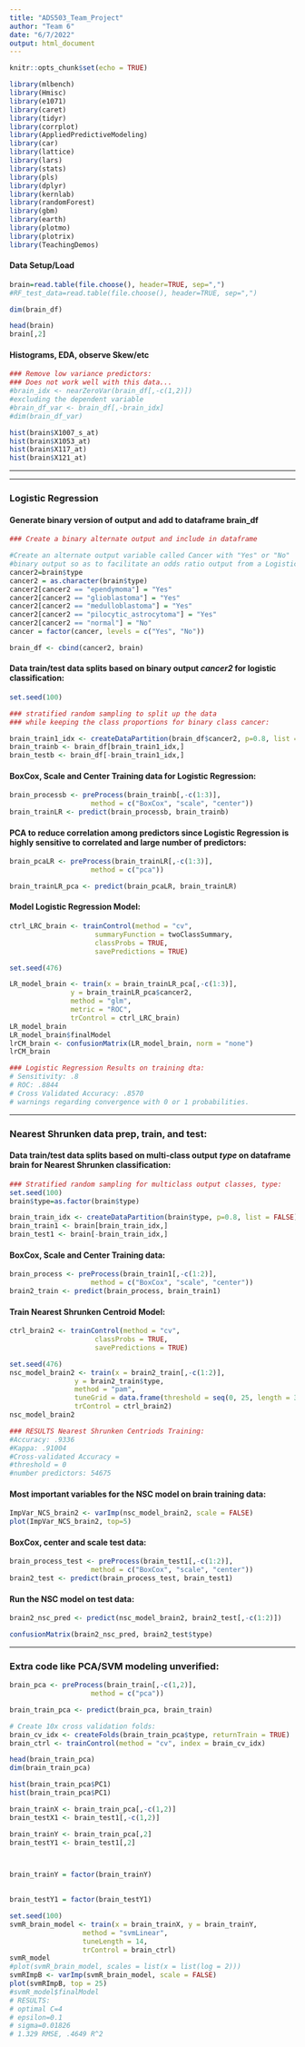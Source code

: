 ---
title: "ADS503_Team_Project"
author: "Team 6"
date: "6/7/2022"
output: html_document
---

```{r setup, include=FALSE}
knitr::opts_chunk$set(echo = TRUE)

library(mlbench)
library(Hmisc)
library(e1071)
library(caret)
library(tidyr)
library(corrplot)
library(AppliedPredictiveModeling)
library(car)
library(lattice)
library(lars)
library(stats)
library(pls)
library(dplyr)
library(kernlab)
library(randomForest)
library(gbm)
library(earth)
library(plotmo)
library(plotrix)
library(TeachingDemos)

```

#### Data Setup/Load

```{r setup_part2}

brain=read.table(file.choose(), header=TRUE, sep=",")
#RF_test_data=read.table(file.choose(), header=TRUE, sep=",")

```

```{r exploredata}

dim(brain_df)

head(brain)
brain[,2]

```
#### Histograms, EDA, observe Skew/etc 


```{r moredataexplore1}
### Remove low variance predictors:
### Does not work well with this data...
#brain_idx <- nearZeroVar(brain_df[,-c(1,2)]) 
#excluding the dependent variable
#brain_df_var <- brain_df[,-brain_idx]
#dim(brain_df_var)

hist(brain$X1007_s_at)
hist(brain$X1053_at)
hist(brain$X117_at)
hist(brain$X121_at)
```

***
*** 

### Logistic Regression

#### Generate binary version of output and add to dataframe **brain_df**

```{r dataprocesses1}
### Create a binary alternate output and include in dataframe

#Create an alternate output variable called Cancer with "Yes" or "No" 
#binary output so as to facilitate an odds ratio output from a Logistic Classifier
cancer2=brain$type
cancer2 = as.character(brain$type)
cancer2[cancer2 == "ependymoma"] = "Yes"
cancer2[cancer2 == "glioblastoma"] = "Yes"
cancer2[cancer2 == "medulloblastoma"] = "Yes"
cancer2[cancer2 == "pilocytic_astrocytoma"] = "Yes"
cancer2[cancer2 == "normal"] = "No"
cancer = factor(cancer, levels = c("Yes", "No"))

brain_df <- cbind(cancer2, brain)

```

#### Data train/test data splits based on binary output *cancer2* for logistic classification:

```{r logisticclassdata_LR}
set.seed(100)

### stratified random sampling to split up the data 
### while keeping the class proportions for binary class cancer:

brain_train1_idx <- createDataPartition(brain_df$cancer2, p=0.8, list = FALSE)
brain_trainb <- brain_df[brain_train1_idx,]
brain_testb <- brain_df[-brain_train1_idx,]

```


#### BoxCox, Scale and Center Training data for Logistic Regression:

```{r scalecenter_multiclass_LR}


brain_processb <- preProcess(brain_trainb[,-c(1:3)],
                    method = c("BoxCox", "scale", "center"))
brain_trainLR <- predict(brain_processb, brain_trainb)

```

#### PCA to reduce correlation among predictors since Logistic Regression is highly sensitive to correlated and large number of predictors:

```{r pca_LR}

brain_pcaLR <- preProcess(brain_trainLR[,-c(1:3)],
                    method = c("pca"))

brain_trainLR_pca <- predict(brain_pcaLR, brain_trainLR)

```

#### Model Logistic Regression Model:

```{r LR_model}

ctrl_LRC_brain <- trainControl(method = "cv",
                     summaryFunction = twoClassSummary,
                     classProbs = TRUE,
                     savePredictions = TRUE)

set.seed(476)

LR_model_brain <- train(x = brain_trainLR_pca[,-c(1:3)], 
               y = brain_trainLR_pca$cancer2,
               method = "glm",
               metric = "ROC",
               trControl = ctrl_LRC_brain)
LR_model_brain
LR_model_brain$finalModel
lrCM_brain <- confusionMatrix(LR_model_brain, norm = "none")
lrCM_brain

### Logistic Regression Results on training dta:
# Sensitivity: .8
# ROC: .8844
# Cross Validated Accuracy: .8570
# warnings regarding convergence with 0 or 1 probabilities.

```


***

### Nearest Shrunken data prep, train, and test:

#### Data train/test data splits based on multi-class output *type* on dataframe **brain** for Nearest Shrunken classification:

```{r multiclassdatasplit}

### Stratified random sampling for multiclass output classes, type:
set.seed(100)
brain$type=as.factor(brain$type)

brain_train_idx <- createDataPartition(brain$type, p=0.8, list = FALSE)
brain_train1 <- brain[brain_train_idx,]
brain_test1 <- brain[-brain_train_idx,]


```

#### BoxCox, Scale and Center Training data:

```{r scalecenter_multiclass}


brain_process <- preProcess(brain_train1[,-c(1:2)],
                    method = c("BoxCox", "scale", "center"))
brain2_train <- predict(brain_process, brain_train1)

```


#### Train Nearest Shrunken Centroid Model:

```{r shrunken_centroids}
ctrl_brain2 <- trainControl(method = "cv",
                     classProbs = TRUE,
                     savePredictions = TRUE)

set.seed(476)
nsc_model_brain2 <- train(x = brain2_train[,-c(1:2)], 
                y = brain2_train$type,
                method = "pam",
                tuneGrid = data.frame(threshold = seq(0, 25, length = 30)),
                trControl = ctrl_brain2)
nsc_model_brain2

### RESULTS Nearest Shrunken Centriods Training:
#Accuracy: .9336
#Kappa: .91004
#Cross-validated Accuracy = 
#threshold = 0
#number predictors: 54675

```
#### Most important variables for the NSC model on brain training data:

```{r model_results_nsc}

ImpVar_NCS_brain2 <- varImp(nsc_model_brain2, scale = FALSE)
plot(ImpVar_NCS_brain2, top=5)

```

#### BoxCox, center and scale test data:

```{r prepare_test_data}

brain_process_test <- preProcess(brain_test1[,-c(1:2)],
                    method = c("BoxCox", "scale", "center"))
brain2_test <- predict(brain_process_test, brain_test1)


```

#### Run the NSC model on test data:

```{r shurnken_centoids_results}
brain2_nsc_pred <- predict(nsc_model_brain2, brain2_test[,-c(1:2)])

confusionMatrix(brain2_nsc_pred, brain2_test$type)

```

***

### Extra code like PCA/SVM modeling unverified:

```{r pca}

brain_pca <- preProcess(brain_train[,-c(1,2)],
                    method = c("pca"))

brain_train_pca <- predict(brain_pca, brain_train)

```

```{r crossvalidation}

# Create 10x cross validation folds:
brain_cv_idx <- createFolds(brain_train_pca$type, returnTrain = TRUE)
brain_ctrl <- trainControl(method = "cv", index = brain_cv_idx)

```



```{r moredataexplore3}

head(brain_train_pca)
dim(brain_train_pca)

```

```{r moredataexplore4}

hist(brain_train_pca$PC1)
hist(brain_train_pca$PC1)
```

```{r moredataexplore5}
brain_trainX <- brain_train_pca[,-c(1,2)]
brain_testX1 <- brain_test1[,-c(1,2)]

brain_trainY <- brain_train_pca[,2]
brain_testY1 <- brain_test1[,2]



brain_trainY = factor(brain_trainY)

	
brain_testY1 = factor(brain_testY1)

set.seed(100)
svmR_brain_model <- train(x = brain_trainX, y = brain_trainY,
                  method = "svmLinear",
                  tuneLength = 14,
                  trControl = brain_ctrl)
svmR_model
#plot(svmR_brain_model, scales = list(x = list(log = 2))) 
svmRImpB <- varImp(svmR_brain_model, scale = FALSE)
plot(svmRImpB, top = 25)
#svmR_model$finalModel
# RESULTS:
# optimal C=4
# epsilon=0.1
# sigma=0.01826
# 1.329 RMSE, .4649 R^2

```



```{r plotsdata}



```



